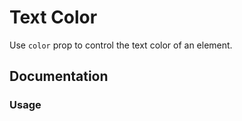# Text Color

Use `color` prop to control the text color of an element.

## Documentation

### Usage

<ax-demo name="color/usage" />
